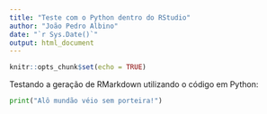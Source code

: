 ```yaml
---
title: "Teste com o Python dentro do RStudio"
author: "João Pedro Albino"
date: "`r Sys.Date()`"
output: html_document
---
```


```r
knitr::opts_chunk$set(echo = TRUE)
```

Testando a geração de RMarkdown utilizando o código em Python:

```python
print("Alô mundão véio sem porteira!")
```
